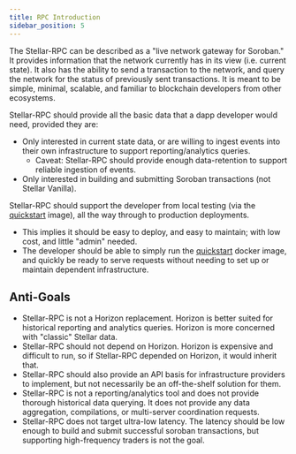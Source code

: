 ```yaml
---
title: RPC Introduction
sidebar_position: 5
---
```


The Stellar-RPC can be described as a "live network gateway for Soroban." It provides information that the network currently has in its view (i.e. current state). It also has the ability to send a transaction to the network, and query the network for the status of previously sent transactions. It is meant to be simple, minimal, scalable, and familiar to blockchain developers from other ecosystems.

Stellar-RPC should provide all the basic data that a dapp developer would need, provided they are:

- Only interested in current state data, or are willing to ingest events into their own infrastructure to support reporting/analytics queries.
  - Caveat: Stellar-RPC should provide enough data-retention to support reliable ingestion of events.
- Only interested in building and submitting Soroban transactions (not Stellar Vanilla).

Stellar-RPC should support the developer from local testing (via the [quickstart] image), all the way through to production deployments.

- This implies it should be easy to deploy, and easy to maintain; with low cost, and little "admin" needed.
- The developer should be able to simply run the [quickstart] docker image, and quickly be ready to serve requests without needing to set up or maintain dependent infrastructure.

## Anti-Goals

- Stellar-RPC is not a Horizon replacement. Horizon is better suited for historical reporting and analytics queries. Horizon is more concerned with "classic" Stellar data.
- Stellar-RPC should not depend on Horizon. Horizon is expensive and difficult to run, so if Stellar-RPC depended on Horizon, it would inherit that.
- Stellar-RPC should also provide an API basis for infrastructure providers to implement, but not necessarily be an off-the-shelf solution for them.
- Stellar-RPC is not a reporting/analytics tool and does not provide thorough historical data querying. It does not provide any data aggregation, compilations, or multi-server coordination requests.
- Stellar-RPC does not target ultra-low latency. The latency should be low enough to build and submit successful soroban transactions, but supporting high-frequency traders is not the goal.

[quickstart]: https://github.com/stellar/quickstart
